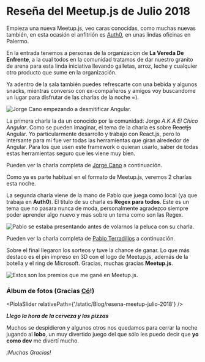 

# Reseña del Meetup.js de Julio 2018

Empieza una nueva Meetup.js, veo caras conocidas, como muchas nuevas también, en esta ocasión el anfitrión es [Auth0](https://auth0.com/), en unas lindas oficinas en Palermo.

En la entrada tenemos a personas de la organizacion de **La Vereda De Enfrente**, a la cual todos en la comunidad tratamos de dar nuestro granito de arena para esta linda iniciativa llevando galletas, arroz, leche y cualquier otro producto que sume en la organización.

Ya adentro de la sala también puedes refrescarte con una bebida y algunos snacks, mientras converso con ex-compañeros y amigos voy buscandome un lugar para disfrutar de las charlas de la noche =).

<Img
  src="/static/Blog/resena-meetup-julio-2018/meetupjs_jul18_2.jpg"
  alt="Jorge Cano empezando a desmitificar Angular."
/>

La primera charla la da un conocido por la comunidad: Jorge _A.K.A El Chico Angular_. Como se pueden imaginar, el tema de la charla es sobre ~~Reactjs~~ Angular. Yo particularmente desarrollo y trabajo con React.js, pero lo intersante para mi fue ver todas las herramientas que giran alrededor de Angular. Para los que usen este framework o quieran usarlo, saber de todas estas herramientas seguro que les viene muy bien.

Pueden ver la charla completa de [Jorge Cano](https://twitter.com/jorgeucano) a continuación.

<YouTube videoId="fAO8lbyjdsE" containerClassName="video-wrapper" />

Como ya es parte habitual en el formato de Meetup.js, veremos 2 charlas esta noche.

La segunda charla viene de la mano de Pablo que juega como local (ya que trabaja en **Auth0**). El titulo de su charla es **Regex para todos**. Este es un tema que no pasara nunca de moda, personalmente agradezco siempre poder aprender algo nuevo y mas sobre un tema como son las Regex.

<Img
  src="/static/Blog/resena-meetup-julio-2018/meetupjs_jul18_1.jpg"
  alt="Pablo se estaba presentando antes de volarnos la peluca con su charla."
/>

Pueden ver la charla completa de [Pablo Terradillos](https://twitter.com/tehsis) a continuación.

<YouTube videoId="Hl-rqL08_aA" containerClassName="video-wrapper" />

Sobre el final llegaron los sorteos y tuve la chance de ganar. Lo que más destaco es el pin impreso en 3D con el logo de Meetup.js, además de la botella y el ring de Microsoft. Gracias, muchas gracias **Meetup.js**.

<Img
  src="/static/Blog/resena-meetup-julio-2018/meetupjs_jul18_17.jpg"
  alt="Estos son los premios que me gané en Meetup.js."
/>

### Álbum de fotos (Gracias [Có](https://twitter.com/co_constanza)!)

<PiolaSlider relativePath={'/static/Blog/resena-meetup-julio-2018'} />

**_Llego la hora de la cerveza y las pizzas_**

Muchos se despidieron y algunos otros nos quedamos para cerrar la noche jugando al **lobo**, un muy divertido juego del que sólo les puedo decir que **yo como dev** me divertí mucho.

_¡Muchas Gracias!_
